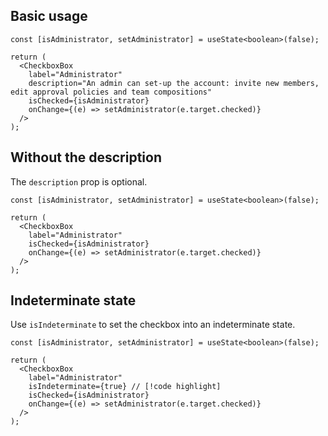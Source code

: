 
## Basic usage

<Preview>
  <Demo />
</Preview>

```tsx
const [isAdministrator, setAdministrator] = useState<boolean>(false);

return (
  <CheckboxBox
    label="Administrator"
    description="An admin can set-up the account: invite new members, edit approval policies and team compositions"
    isChecked={isAdministrator}
    onChange={(e) => setAdministrator(e.target.checked)}
  />
);
```

## Without the description

The `description` prop is optional.

<Preview>
  <DemoWithoutDescription />
</Preview>

```tsx
const [isAdministrator, setAdministrator] = useState<boolean>(false);

return (
  <CheckboxBox
    label="Administrator"
    isChecked={isAdministrator}
    onChange={(e) => setAdministrator(e.target.checked)}
  />
);
```

## Indeterminate state

Use `isIndeterminate` to set the checkbox into an indeterminate state.

<Preview>
  <DemoIndeterminate />
</Preview>

```tsx
const [isAdministrator, setAdministrator] = useState<boolean>(false);

return (
  <CheckboxBox
    label="Administrator"
    isIndeterminate={true} // [!code highlight]
    isChecked={isAdministrator}
    onChange={(e) => setAdministrator(e.target.checked)}
  />
);
```
